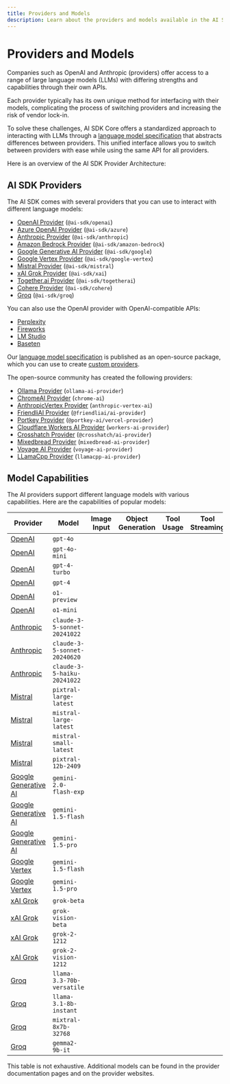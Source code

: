 ```yaml
---
title: Providers and Models
description: Learn about the providers and models available in the AI SDK.
---
```


# Providers and Models

Companies such as OpenAI and Anthropic (providers) offer access to a range of large language models (LLMs) with differing strengths and capabilities through their own APIs.

Each provider typically has its own unique method for interfacing with their models, complicating the process of switching providers and increasing the risk of vendor lock-in.

To solve these challenges, AI SDK Core offers a standardized approach to interacting with LLMs through a [language model specification](https://github.com/vercel/ai/tree/main/packages/provider/src/language-model/v1) that abstracts differences between providers. This unified interface allows you to switch between providers with ease while using the same API for all providers.

Here is an overview of the AI SDK Provider Architecture:

<MDXImage
  srcLight="/images/ai-sdk-diagram.png"
  srcDark="/images/ai-sdk-diagram-dark.png"
  width={800}
  height={800}
/>

## AI SDK Providers

The AI SDK comes with several providers that you can use to interact with different language models:

- [OpenAI Provider](/providers/ai-sdk-providers/openai) (`@ai-sdk/openai`)
- [Azure OpenAI Provider](/providers/ai-sdk-providers/azure) (`@ai-sdk/azure`)
- [Anthropic Provider](/providers/ai-sdk-providers/anthropic) (`@ai-sdk/anthropic`)
- [Amazon Bedrock Provider](/providers/ai-sdk-providers/amazon-bedrock) (`@ai-sdk/amazon-bedrock`)
- [Google Generative AI Provider](/providers/ai-sdk-providers/google-generative-ai) (`@ai-sdk/google`)
- [Google Vertex Provider](/providers/ai-sdk-providers/google-vertex) (`@ai-sdk/google-vertex`)
- [Mistral Provider](/providers/ai-sdk-providers/mistral) (`@ai-sdk/mistral`)
- [xAI Grok Provider](/providers/ai-sdk-providers/xai) (`@ai-sdk/xai`)
- [Together.ai Provider](/providers/ai-sdk-providers/togetherai) (`@ai-sdk/togetherai`)
- [Cohere Provider](/providers/ai-sdk-providers/cohere) (`@ai-sdk/cohere`)
- [Groq](/providers/ai-sdk-providers/groq) (`@ai-sdk/groq`)

You can also use the OpenAI provider with OpenAI-compatible APIs:

- [Perplexity](/providers/ai-sdk-providers/perplexity)
- [Fireworks](/providers/ai-sdk-providers/fireworks)
- [LM Studio](/providers/openai-compatible-providers/lmstudio)
- [Baseten](/providers/openai-compatible-providers/baseten)

Our [language model specification](https://github.com/vercel/ai/tree/main/packages/provider/src/language-model/v1) is published as an open-source package, which you can use to create [custom providers](/providers/community-providers/custom-providers).

The open-source community has created the following providers:

- [Ollama Provider](/providers/community-providers/ollama) (`ollama-ai-provider`)
- [ChromeAI Provider](/providers/community-providers/chrome-ai) (`chrome-ai`)
- [AnthropicVertex Provider](/providers/community-providers/anthropic-vertex-ai) (`anthropic-vertex-ai`)
- [FriendliAI Provider](/providers/community-providers/friendliai) (`@friendliai/ai-provider`)
- [Portkey Provider](/providers/community-providers/portkey) (`@portkey-ai/vercel-provider`)
- [Cloudflare Workers AI Provider](/providers/community-providers/cloudflare-workers-ai) (`workers-ai-provider`)
- [Crosshatch Provider](/providers/community-providers/crosshatch) (`@crosshatch/ai-provider`)
- [Mixedbread Provider](/providers/community-providers/mixedbread) (`mixedbread-ai-provider`)
- [Voyage AI Provider](/providers/community-providers/voyage-ai) (`voyage-ai-provider`)
- [LLamaCpp Provider](/providers/community-providers/llama-cpp) (`llamacpp-ai-provider`)

## Model Capabilities

The AI providers support different language models with various capabilities.
Here are the capabilities of popular models:

| Provider                                                                 | Model                        | Image Input         | Object Generation   | Tool Usage          | Tool Streaming      |
| ------------------------------------------------------------------------ | ---------------------------- | ------------------- | ------------------- | ------------------- | ------------------- |
| [OpenAI](/providers/ai-sdk-providers/openai)                             | `gpt-4o`                     | <Check size={18} /> | <Check size={18} /> | <Check size={18} /> | <Check size={18} /> |
| [OpenAI](/providers/ai-sdk-providers/openai)                             | `gpt-4o-mini`                | <Check size={18} /> | <Check size={18} /> | <Check size={18} /> | <Check size={18} /> |
| [OpenAI](/providers/ai-sdk-providers/openai)                             | `gpt-4-turbo`                | <Check size={18} /> | <Check size={18} /> | <Check size={18} /> | <Check size={18} /> |
| [OpenAI](/providers/ai-sdk-providers/openai)                             | `gpt-4`                      | <Cross size={18} /> | <Check size={18} /> | <Check size={18} /> | <Check size={18} /> |
| [OpenAI](/providers/ai-sdk-providers/openai)                             | `o1-preview`                 | <Cross size={18} /> | <Cross size={18} /> | <Cross size={18} /> | <Cross size={18} /> |
| [OpenAI](/providers/ai-sdk-providers/openai)                             | `o1-mini`                    | <Cross size={18} /> | <Cross size={18} /> | <Cross size={18} /> | <Cross size={18} /> |
| [Anthropic](/providers/ai-sdk-providers/anthropic)                       | `claude-3-5-sonnet-20241022` | <Check size={18} /> | <Check size={18} /> | <Check size={18} /> | <Check size={18} /> |
| [Anthropic](/providers/ai-sdk-providers/anthropic)                       | `claude-3-5-sonnet-20240620` | <Check size={18} /> | <Check size={18} /> | <Check size={18} /> | <Check size={18} /> |
| [Anthropic](/providers/ai-sdk-providers/anthropic)                       | `claude-3-5-haiku-20241022`  | <Cross size={18} /> | <Check size={18} /> | <Check size={18} /> | <Check size={18} /> |
| [Mistral](/providers/ai-sdk-providers/mistral)                           | `pixtral-large-latest`       | <Check size={18} /> | <Check size={18} /> | <Check size={18} /> | <Check size={18} /> |
| [Mistral](/providers/ai-sdk-providers/mistral)                           | `mistral-large-latest`       | <Cross size={18} /> | <Check size={18} /> | <Check size={18} /> | <Check size={18} /> |
| [Mistral](/providers/ai-sdk-providers/mistral)                           | `mistral-small-latest`       | <Cross size={18} /> | <Check size={18} /> | <Check size={18} /> | <Check size={18} /> |
| [Mistral](/providers/ai-sdk-providers/mistral)                           | `pixtral-12b-2409`           | <Check size={18} /> | <Check size={18} /> | <Check size={18} /> | <Check size={18} /> |
| [Google Generative AI](/providers/ai-sdk-providers/google-generative-ai) | `gemini-2.0-flash-exp`       | <Check size={18} /> | <Check size={18} /> | <Check size={18} /> | <Check size={18} /> |
| [Google Generative AI](/providers/ai-sdk-providers/google-generative-ai) | `gemini-1.5-flash`           | <Check size={18} /> | <Check size={18} /> | <Check size={18} /> | <Check size={18} /> |
| [Google Generative AI](/providers/ai-sdk-providers/google-generative-ai) | `gemini-1.5-pro`             | <Check size={18} /> | <Check size={18} /> | <Check size={18} /> | <Check size={18} /> |
| [Google Vertex](/providers/ai-sdk-providers/google-vertex)               | `gemini-1.5-flash`           | <Check size={18} /> | <Check size={18} /> | <Check size={18} /> | <Check size={18} /> |
| [Google Vertex](/providers/ai-sdk-providers/google-vertex)               | `gemini-1.5-pro`             | <Check size={18} /> | <Check size={18} /> | <Check size={18} /> | <Check size={18} /> |
| [xAI Grok](/providers/ai-sdk-providers/xai)                              | `grok-beta`                  | <Cross size={18} /> | <Check size={18} /> | <Check size={18} /> | <Check size={18} /> |
| [xAI Grok](/providers/ai-sdk-providers/xai)                              | `grok-vision-beta`           | <Check size={18} /> | <Check size={18} /> | <Check size={18} /> | <Check size={18} /> |
| [xAI Grok](/providers/ai-sdk-providers/xai)                              | `grok-2-1212`                | <Cross size={18} /> | <Check size={18} /> | <Check size={18} /> | <Check size={18} /> |
| [xAI Grok](/providers/ai-sdk-providers/xai)                              | `grok-2-vision-1212`         | <Check size={18} /> | <Check size={18} /> | <Check size={18} /> | <Check size={18} /> |
| [Groq](/providers/ai-sdk-providers/groq)                                 | `llama-3.3-70b-versatile`    | <Cross size={18} /> | <Check size={18} /> | <Check size={18} /> | <Check size={18} /> |
| [Groq](/providers/ai-sdk-providers/groq)                                 | `llama-3.1-8b-instant`       | <Cross size={18} /> | <Check size={18} /> | <Check size={18} /> | <Check size={18} /> |
| [Groq](/providers/ai-sdk-providers/groq)                                 | `mixtral-8x7b-32768`         | <Cross size={18} /> | <Check size={18} /> | <Check size={18} /> | <Check size={18} /> |
| [Groq](/providers/ai-sdk-providers/groq)                                 | `gemma2-9b-it`               | <Cross size={18} /> | <Check size={18} /> | <Check size={18} /> | <Check size={18} /> |

<Note>
  This table is not exhaustive. Additional models can be found in the provider
  documentation pages and on the provider websites.
</Note>
